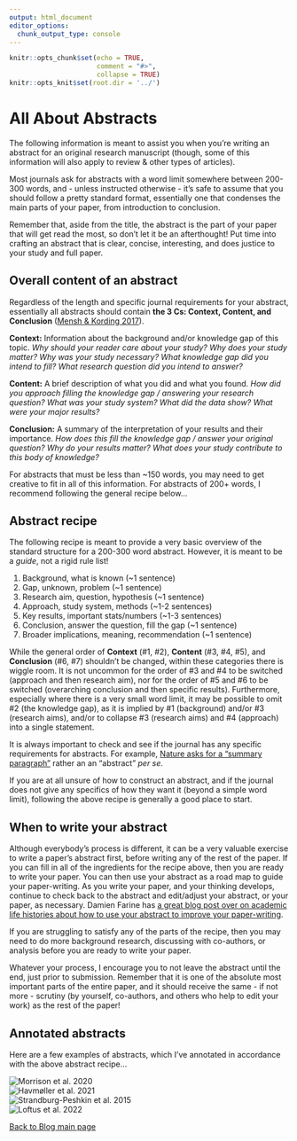 ```yaml
---
output: html_document
editor_options:
  chunk_output_type: console
---
```


```r
knitr::opts_chunk$set(echo = TRUE,
                      comment = "#>",
                      collapse = TRUE)
knitr::opts_knit$set(root.dir = '../')
```

# All About Abstracts {.unlisted .unnumbered #Abstracts}

The following information is meant to assist you when you're writing an abstract for an original research manuscript (though, some of this information will also apply to review & other types of articles). 

Most journals ask for abstracts with a word limit somewhere between 200-300 words, and - unless instructed otherwise - it's safe to assume that you should follow a pretty standard format, essentially one that condenses the main parts of your paper, from introduction to conclusion.

Remember that, aside from the title, the abstract is the part of your paper that will get read the most, so don't let it be an afterthought! Put time into crafting an abstract that is clear, concise, interesting, and does justice to your study and full paper.

## Overall content of an abstract {-}

Regardless of the length and specific journal requirements for your abstract, essentially all abstracts should contain **the 3 Cs: Context, Content, and Conclusion** ([Mensh & Kording 2017](https://journals.plos.org/ploscompbiol/article?id=10.1371/journal.pcbi.1005619#sec003)).

**Context:** Information about the background and/or knowledge gap of this topic. *Why should your reader care about your study? Why does your study matter? Why was your study necessary? What knowledge gap did you intend to fill? What research question did you intend to answer?*

**Content:** A brief description of what you did and what you found. *How did you approach filling the knowledge gap / answering your research question? What was your study system? What did the data show? What were your major results?*

**Conclusion:** A summary of the interpretation of your results and their importance. *How does this fill the knowledge gap / answer your original question? Why do your results matter? What does your study contribute to this body of knowledge?*

For abstracts that must be less than ~150 words, you may need to get creative to fit in all of this information. For abstracts of 200+ words, I recommend following the general recipe below...

## Abstract recipe {-}

The following recipe is meant to provide a very basic overview of the standard structure for a 200-300 word abstract. However, it is meant to be a *guide*, not a rigid rule list!

  1. Background, what is known (~1 sentence)
  2. Gap, unknown, problem (~1 sentence)
  3. Research aim, question, hypothesis (~1 sentence)
  4. Approach, study system, methods (~1-2 sentences)
  5. Key results, important stats/numbers (~1-3 sentences)
  6. Conclusion, answer the question, fill the gap (~1 sentence)
  7. Broader implications, meaning, recommendation (~1 sentence)

While the general order of **Context** (#1, #2), **Content** (#3, #4, #5), and **Conclusion** (#6, #7) shouldn't be changed, within these categories there is wiggle room. It is not uncommon for the order of #3 and #4 to be switched (approach and then research aim), nor for the order of #5 and #6 to be switched (overarching conclusion and then specific results). Furthermore, especially where there is a very small word limit, it may be possible to omit #2 (the knowledge gap), as it is implied by #1 (background) and/or #3 (research aims), and/or to collapse #3 (research aims) and #4 (approach) into a single statement.

It is always important to check and see if the journal has any specific requirements for abstracts. For example, [Nature asks for a "summary paragraph"](https://www.nature.com/documents/nature-summary-paragraph.pdf) rather an an "abstract" *per se*. 

If you are at all unsure of how to construct an abstract, and if the journal does not give any specifics of how they want it (beyond a simple word limit), following the above recipe is generally a good place to start.


## When to write your abstract {-}

Although everybody's process is different, it can be a very valuable exercise to write a paper's abstract first, before writing any of the rest of the paper. If you can fill in all of the ingredients for the recipe above, then you are ready to write your paper. You can then use your abstract as a road map to guide your paper-writing. As you write your paper, and your thinking develops, continue to check back to the abstract and edit/adjust your abstract, or your paper, as necessary. Damien Farine has [a great blog post over on academic life histories about how to use your abstract to improve your paper-writing](http://academiclifehistories.weebly.com/blog/how-to-become-a-better-writer-iii-start-with-the-abstract-first).

If you are struggling to satisfy any of the parts of the recipe, then you may need to do more background research, discussing with co-authors, or analysis before you are ready to write your paper. 

Whatever your process, I encourage you to not leave the abstract until the end, just prior to submission. Remember that it is one of the absolute most important parts of the entire paper, and it should receive the same - if not more - scrutiny (by yourself, co-authors, and others who help to edit your work) as the rest of the paper!

## Annotated abstracts {-}

Here are a few examples of abstracts, which I've annotated in accordance with the above abstract recipe... 

![Morrison et al. 2020](/Users/aashbury/Documents/scientific_communication_support_website/vignettes/7_Blog_2_Abstract_examples_jpg/Abstract examples.001.jpeg)\
![Havmøller et al. 2021](/Users/aashbury/Documents/scientific_communication_support_website/vignettes/7_Blog_2_Abstract_examples_jpg/Abstract examples.002.jpeg)\
![Strandburg-Peshkin et al. 2015](/Users/aashbury/Documents/scientific_communication_support_website/vignettes/7_Blog_2_Abstract_examples_jpg/Abstract examples.003.jpeg)\
![Loftus et al. 2022](/Users/aashbury/Documents/scientific_communication_support_website/vignettes/7_Blog_2_Abstract_examples_jpg/Abstract examples.004.jpeg)\
  
[Back to Blog main page](#blog_main)  
